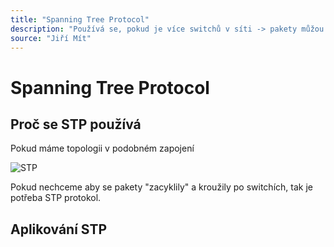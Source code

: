 ```yaml
---
title: "Spanning Tree Protocol"
description: "Používá se, pokud je více switchů v síti -> pakety můžou kroužit po switchích"
source: "Jiří Mít"
---
```


# Spanning Tree Protocol

## Proč se STP používá
Pokud máme topologii v podobném zapojení

![STP](./img/spanning-tree.png)

Pokud nechceme aby se pakety "zacyklily" a kroužily po switchích, tak je potřeba STP protokol.

## Aplikování STP
